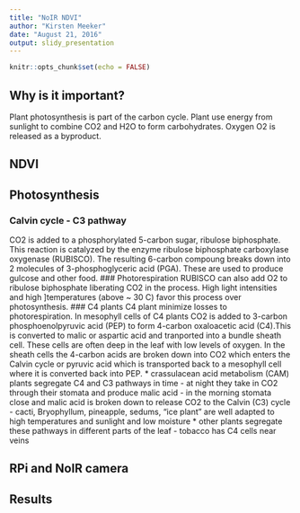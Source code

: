 ```yaml
---
title: "NoIR NDVI"
author: "Kirsten Meeker"
date: "August 21, 2016"
output: slidy_presentation
---
```


```r
knitr::opts_chunk$set(echo = FALSE)
```
## Why is it important?
Plant photosynthesis is part of the carbon cycle. Plant use energy from sunlight to combine CO2 and H2O to form carbohydrates. Oxygen O2 is released as a byproduct.

## NDVI

## Photosynthesis
### Calvin cycle - C3 pathway
CO2 is added to a phosphorylated 5-carbon sugar, ribulose biphosphate. This reaction is catalyzed by the enzyme ribulose biphosphate carboxylase oxygenase (RUBISCO). The resulting 6-carbon compoung breaks down into 2 molecules of 3-phosphoglyceric acid (PGA). These are used to produce gulcose and other food.
### Photorespiration
RUBISCO can also add O2 to ribulose biphosphate liberating CO2 in the process. High light intensities and high ]temperatures (above ~ 30 C) favor this process over photosynthesis.
### C4 plants
C4 plant minimize losses to photorespiration. In mesophyll cells of C4 plants CO2 is added to 3-carbon phosphoenolpyruvic acid (PEP) to form 4-carbon oxaloacetic acid (C4).This is converted to malic or aspartic acid and tranported into a bundle sheath cell. These cells are often deep in the leaf with low levels of oxygen. In the sheath cells the 4-carbon acids are broken down into CO2 which enters the Calvin cycle or pyruvic acid which is transported back to a mesophyll cell where it is converted back into PEP.
 * crassulacean acid metabolism (CAM) plants segregate C4 and C3 pathways in time
 - at night they take in CO2 through their stomata and produce malic acid
 - in the morning stomata close and malic acid is broken down to release CO2 to the Calvin (C3) cycle
 - cacti, Bryophyllum, pineapple, sedums, "ice plant" are well adapted to high temperatures and sunlight and low moisture
 * other plants segregate these pathways in different parts of the leaf
 - tobacco has C4 cells near veins

## RPi and NoIR camera
## Results


